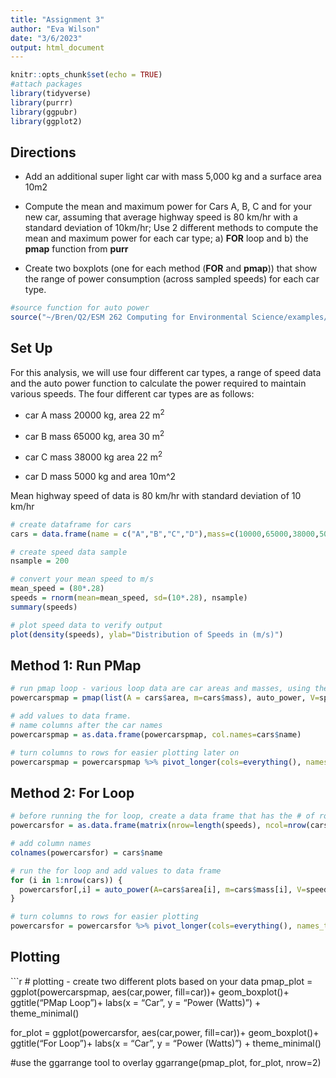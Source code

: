```yaml
---
title: "Assignment 3"
author: "Eva Wilson"
date: "3/6/2023"
output: html_document
---
```


```r
knitr::opts_chunk$set(echo = TRUE)
#attach packages
library(tidyverse)
library(purrr)
library(ggpubr)
library(ggplot2)
```

## Directions
* Add an additional super light car with mass 5,000 kg and a surface area 10m2

* Compute the mean and maximum power for Cars A, B, C and for your new car, assuming that average highway speed is 80 km/hr with a standard deviation of 10km/hr;  Use 2 different methods to compute the mean and maximum power for each car type; a) **FOR** loop and b) the **pmap** function from **purr**

* Create two boxplots (one for each method (**FOR** and **pmap**)) that show the range of power consumption (across sampled speeds) for each car type.

```r
#source function for auto power 
source("~/Bren/Q2/ESM 262 Computing for Environmental Science/examples/ESM_262_Examples/R/autopower.R")
```

## Set Up
For this analysis, we will use four different car types, a range of speed data and the auto power function to calculate the power required to maintain various speeds. The four different car types are as follows: 

* car A  mass 20000 kg, area 22 m^2^

* car B mass 65000 kg, area 30 m^2^

* car C mass 38000 kg area 22 m^2^

* car D mass 5000 kg and area 10m^2

Mean highway speed of data is 80 km/hr with standard deviation of 10 km/hr 

```r
# create dataframe for cars 
cars = data.frame(name = c("A","B","C","D"),mass=c(10000,65000,38000,5000), area = c(22,30,22,10))
```

```r
# create speed data sample
nsample = 200

# convert your mean speed to m/s
mean_speed = (80*.28)
speeds = rnorm(mean=mean_speed, sd=(10*.28), nsample)
summary(speeds)

# plot speed data to verify output
plot(density(speeds), ylab="Distribution of Speeds in (m/s)")
```

## Method 1: Run PMap
```r
# run pmap loop - various loop data are car areas and masses, using the autopower function and different speeds
powercarspmap = pmap(list(A = cars$area, m=cars$mass), auto_power, V=speeds)

# add values to data frame. 
# name columns after the car names 
powercarspmap = as.data.frame(powercarspmap, col.names=cars$name)

# turn columns to rows for easier plotting later on 
powercarspmap = powercarspmap %>% pivot_longer(cols=everything(), names_to="car", values_to="power")
```

## Method 2: For Loop
```r
# before running the for loop, create a data frame that has the # of rows = the # of speed data. The # of columns = the # of cars
powercarsfor = as.data.frame(matrix(nrow=length(speeds), ncol=nrow(cars)))

# add column names 
colnames(powercarsfor) = cars$name

# run the for loop and add values to data frame
for (i in 1:nrow(cars)) {
  powercarsfor[,i] = auto_power(A=cars$area[i], m=cars$mass[i], V=speeds)
}

# turn columns to rows for easier plotting 
powercarsfor = powercarsfor %>% pivot_longer(cols=everything(), names_to="car", values_to="power")
```

## Plotting
```r
# plotting - create two different plots based on your data 
pmap_plot = ggplot(powercarspmap, aes(car,power, fill=car))+
  geom_boxplot()+
  ggtitle("PMap Loop")+
  labs(x = "Car", y = "Power (Watts)") +
  theme_minimal()

for_plot = ggplot(powercarsfor, aes(car,power, fill=car))+
  geom_boxplot()+
  ggtitle("For Loop")+
  labs(x = "Car", y = "Power (Watts)") +
  theme_minimal()

#use the ggarrange tool to overlay 
ggarrange(pmap_plot, for_plot, nrow=2)